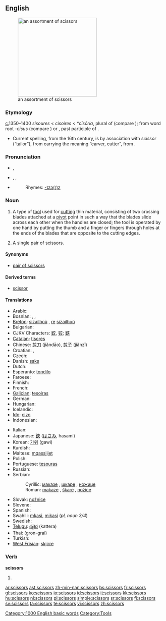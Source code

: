 ==English==
[[Image:Nozyczki4.jpg|thumb|right|250px|an assortment of scissors]]

===Etymology===
[[c.]]1350–1400 {{ME.}} ''sisoures'' < {{OF.}} ''cisoires'' < {{VL.}} ''*cīsōria'', plural of {{LL.}} {{term|cīsōrium||cutting tool}} (compare {{term|chisel}}); from {{L.}} word root ''-cīsus'' (compare {{term|excise}}) or {{term|cæsus}}, past participle of {{term|cædere||to cut}}.
* Current spelling, from the 16th century, is by association with {{ML.}} ''scissor'' (“tailor”), from {{L.}} carrying the meaning “carver, cutter”, from {{term|scindere||to split|lang=la}}.

===Pronunciation===
* {{a|RP}} {{IPA|/ˈsɪzəz/}}, {{SAMPA|/"sIz@z/}}
* {{a|US}} {{enPR|sĭzʹərz}}, {{IPA|/ˈsɪzɚz/}}, {{SAMPA|/"sIz@`z/}}
* {{audio|en-us-scissors.ogg|Audio (US)}}
*: Rhymes: [[Rhymes:English:-ɪzə(r)z|-ɪzə(r)z]]

===Noun===
{{infl|en|noun}}

# {{pluralonly}} A type of [[tool]] used for [[cut]]ting thin material, consisting of two crossing blades attached at a [[pivot]] point in such a way that the blades slide across each other when the handles are closed; the tool is operated by one hand by putting the thumb and a finger or fingers through holes at the ends of the blades that are opposite to the cutting edges.
# {{rare}} A single pair of scissors.

====Synonyms====
* {{sense|tool used for cutting}} [[pair of scissors]]

====Derived terms====
* [[scissor]]<!--attributive form and verb-->

====Translations====
{{trans-top|tool used for cutting}}
* Arabic: {{Arab|[[مقص|مقصّ]]}} {{IPAchar|(miqáʂʂ)}} {{m}}
* Bosnian: {{t-|bs|makaze|f|p}}, {{t-|bs|škare|f|p}}, {{t-|bs|nožice|f|p}}
* [[Breton]]: [[sizailhoù]] {{f|p}}, [[re]] [[sizailhoù]]
* Bulgarian: {{t+|bg|ножица|f|tr=nožica|sc=Cyrl}}
* CJKV Characters: [[鉸]], [[铰]]; [[鋏]]
* [[Catalan]]: [[tisores]] {{f|p}}
* Chinese: [[剪刀]] (jiǎndāo), [[剪子]] (jiǎnzǐ)
* Croatian: {{t+|hr|škare|f|p}}, {{t-|hr|nožice|f|p}}
* Czech: {{t+|cs|nůžky|f|p}}
* Danish: [[saks]] {{c}}
* Dutch: {{t+|nl|schaar|f}}
* Esperanto: [[tondilo]]
* Faroese: {{t-|fo|saksur|m|xs=Faroese}}
* Finnish: {{t+|fi|sakset|p}}
* French: {{t+|fr|ciseaux|m|p}}
* [[Galician]]: [[tesoiras]] {{f|p}}
* German: {{t+|de|Schere|f}}
* Hungarian: {{t+|hu|olló}}
* Icelandic: {{t+|is|skæri|n|p}}
* [[Ido]]: [[cizo]]
* Indonesian: {{t+|id|gunting|xs=Indonesian}}
{{trans-mid}}
* Italian: {{t+|it|forbici|f|p}}
* Japanese: [[鋏]] ([[はさみ]], hasami)
* Korean: [[가위]] (gawi)
* Kurdish: {{t-|ku|مه‌قه‌س|sc=KUchar}}
* Maltese: [[mqassijiet]] {{m|p}}
* Polish: {{t+|pl|nożyczki|p}}
* Portuguese: [[tesouras]] {{f|p}}
* Russian: {{t+|ru|ножницы|f|p|tr=nóžnitsy|sc=Cyrl}}
* Serbian:
*: Cyrillic: [[маказе#Serbian|маказе]] {{f|p}}, [[шкаре]] {{f|p}}, [[ножице]] {{f|p}}
*: Roman: [[makaze#Serbian|makaze]] {{f|p}}, [[škare]] {{f|p}}, [[nožice]] {{f|p}}
* Slovak: [[nožnice]] {{f|p}}
* Slovene: {{t+|sl|škarje|f|p}}
* Spanish: {{t+|es|tijeras|f|p}}
* Swahili: [[mkasi]], [[mikasi]] (''pl, noun 3/4'')
* Swedish: {{t+|sv|sax|s}}
* [[Telugu]]: [[కత్తెర]] (kattera)
* Thai: {{Thai|[[กรรไกร]]}} (gron-grai)
* Turkish: {{t+|tr|makas}}
* [[West Frisian]]: [[skjirre]]
{{trans-bottom}}

===Verb===
'''scissors'''

# {{third-person singular of|scissor}}

[[Category:1000 English basic words]]
[[Category:Tools]]

[[ar:scissors]]
[[ast:scissors]]
[[zh-min-nan:scissors]]
[[bs:scissors]]
[[fr:scissors]]
[[gl:scissors]]
[[ko:scissors]]
[[io:scissors]]
[[id:scissors]]
[[it:scissors]]
[[kk:scissors]]
[[hu:scissors]]
[[nl:scissors]]
[[pl:scissors]]
[[simple:scissors]]
[[sr:scissors]]
[[fi:scissors]]
[[sv:scissors]]
[[ta:scissors]]
[[te:scissors]]
[[vi:scissors]]
[[zh:scissors]]